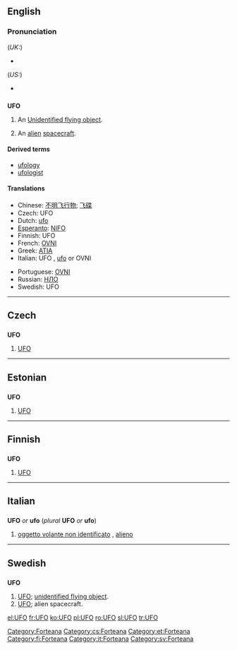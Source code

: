 {{see|ufo}}
==English==

===Pronunciation===
(''UK:'')
*{{IPA|/ju ɛf 'əʊ/}}
(''US:'')
*{{IPA|/ju ɛf 'oʊ/}}

==={{initialism}}===
'''UFO'''

# An [[Unidentified flying object]].
# {{colloquial}} An [[alien]] [[spacecraft]].

====Derived terms====
*[[ufology]]
*[[ufologist]]

====Translations====
{{trans-top|UFO}}
*Chinese: [[不明飞行物]]; [[飞碟]]
*Czech: UFO {{n}}
*Dutch: [[ufo]] {{m}}
*[[Esperanto]]: [[NIFO]]
*Finnish: UFO
*French: [[OVNI]] {{m}}
*Greek: [[ATIA]]
*Italian: UFO {{m}}, [[ufo]] {{m}} or OVNI
{{trans-mid}}
*Portuguese: [[OVNI]]
*Russian: [[НЛО]]
*Swedish: UFO {{n}}
{{trans-bottom}}

[[Category:Forteana]]

----

==Czech==

==={{initialism|Czech}}===
'''UFO'''

# [[#English|UFO]] {{gloss|lang=Czech}}

[[Category:cs:Forteana]]

----

==Estonian==

==={{initialism|Estonian}}===
'''UFO'''

# [[#English|UFO]]

[[Category:et:Forteana]]

----

==Finnish==

==={{initialism|Finnish}}===
'''UFO'''

# [[#English|UFO]]

[[Category:fi:Forteana]]

----

==Italian==

==={{initialism|Italian}}===
'''UFO''' ''or'' '''ufo''' (''plural'' '''UFO''' ''or'' '''ufo''')

# [[oggetto volante non identificato]] {{m}}, [[alieno]] {{m}}

[[Category:it:Forteana]]

-----

==Swedish==

==={{abbreviation|Swedish}}===
'''UFO''' {{n}}

# [[#English|UFO]]; [[unidentified flying object]].
# [[#English|UFO]]; alien spacecraft.

[[Category:sv:Forteana]]

[[el:UFO]]
[[fr:UFO]]
[[ko:UFO]]
[[pl:UFO]]
[[ro:UFO]]
[[sl:UFO]]
[[tr:UFO]]